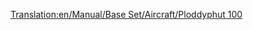 [[Translation:en/Manual/Base Set/Aircraft/Ploddyphut 100]]

{{fr/Manual/Base Set/Aircraft/Avion|Nom=Ploddyphut 100
|Image=[[File:en/Manual/Base Set/Aircraft/Ploddyphut100.png|Ploddyphut 100]]
|Coût=35 546£ (71 092$)
|Vitesse=473 km/h (296 MPH)
|Entretien=3 187£
|Conception=1945
|Vie=20 années
|Capacité=25 passagers, 5 sacs de courrier
|Description=Version du pays des jouets du [[fr/Manual/Base Set/Aircraft/Sampson U52|Sampson U52/Junkers J52]]. Le premier avion disponible dans le pays des jouets.
|Réalité=Fictif
}}